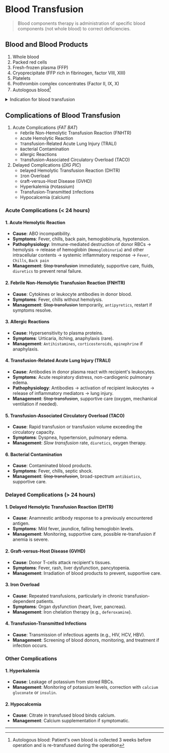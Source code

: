 # Blood Transfusion

> Blood components therapy is administration of specific blood components (not whole blood) to correct deficiencies.

## Blood and Blood Products

1. Whole blood
1. Packed red cells
1. Fresh-frozen plasma (FFP)
1. Cryoprecipitate (FFP rich in fibrinogen, factor VIII, XIII)
1. Platelets
1. Prothrombin complex concentrates (Factor II, IX, X)
1. Autologous blood[^1]

[^1]: Autologous blood: Patient's own blood is collected 3 weeks before operation and is re-transfused during the operation

<details>
<summary>Indication for blood transfusion</summary>

1. Acute blood loss: To replace circulating volume and maintain oxygen delivery
1. Peri-operative anaemia (`Hb < 6 g/dL`): To ensure adequate oxygen delivery during the perioperative phase
1. Symptomatic chronic anaemia, without haemorrhage or impending surgery

</details>

## Complications of Blood Transfusion

1. Acute Complications (_FAT BAT_)
   - `F`ebrile Non-Hemolytic Transfusion Reaction (FNHTR)
   - `A`cute Hemolytic Reaction
   - `T`ransfusion-Related Acute Lung Injury (TRALI)
   - `B`acterial Contamination
   - `A`llergic Reactions
   - `T`ransfusion-Associated Circulatory Overload (TACO)
2. Delayed Complications (_DIG PIC_)
   - `D`elayed Hemolytic Transfusion Reaction (DHTR)
   - `I`ron Overload
   - `G`raft-versus-Host Disease (GVHD)
   - Hyperkalemia (`P`otassium)
   - Transfusion-Transmitted `I`nfections
   - Hypocalcemia (`C`alcium)

### Acute Complications (< 24 hours)

#### 1. Acute Hemolytic Reaction

- **Cause**: ABO incompatibility.
- **Symptoms**: Fever, chills, back pain, hemoglobinuria, hypotension.
- **Pathophysiology**: Immune-mediated destruction of donor RBCs → hemolysis → release of hemoglobin (`Hemoglobinuria`) and other intracellular contents → systemic inflammatory response → `Fever`, `Chills`, `Back pain`
- **Management**: ~~Stop transfusion~~ immediately, supportive care, fluids, `diuretics` to prevent renal failure.

#### 2. Febrile Non-Hemolytic Transfusion Reaction (FNHTR)

- **Cause**: Cytokines or leukocyte antibodies in donor blood.
- **Symptoms**: Fever, chills without hemolysis.
- **Management**: ~~Stop transfusion~~ temporarily, `antipyretics`, restart if symptoms resolve.

#### 3. Allergic Reactions

- **Cause**: Hypersensitivity to plasma proteins.
- **Symptoms**: Urticaria, itching, anaphylaxis (rare).
- **Management**: `Antihistamines`, `corticosteroids`, `epinephrine` if anaphylaxis.

#### 4. Transfusion-Related Acute Lung Injury (TRALI)

- **Cause**: Antibodies in donor plasma react with recipient's leukocytes.
- **Symptoms**: Acute respiratory distress, non-cardiogenic pulmonary edema.
- **Pathophysiology**: Antibodies → activation of recipient leukocytes → release of inflammatory mediators → lung injury.
- **Management**: ~~Stop transfusion~~, supportive care (oxygen, mechanical ventilation if needed).

#### 5. Transfusion-Associated Circulatory Overload (TACO)

- **Cause**: Rapid transfusion or transfusion volume exceeding the circulatory capacity.
- **Symptoms**: Dyspnea, hypertension, pulmonary edema.
- **Management**: _Slow transfusion_ rate, `diuretics`, oxygen therapy.

#### 6. Bacterial Contamination

- **Cause**: Contaminated blood products.
- **Symptoms**: Fever, chills, septic shock.
- **Management**: ~~Stop transfusion~~, broad-spectrum `antibiotics`, supportive care.

### Delayed Complications (> 24 hours)

#### 1. Delayed Hemolytic Transfusion Reaction (DHTR)

- **Cause**: Anamnestic antibody response to a previously encountered antigen.
- **Symptoms**: Mild fever, jaundice, falling hemoglobin levels.
- **Management**: Monitoring, supportive care, possible re-transfusion if anemia is severe.

#### 2. Graft-versus-Host Disease (GVHD)

- **Cause**: Donor T-cells attack recipient's tissues.
- **Symptoms**: Fever, rash, liver dysfunction, pancytopenia.
- **Management**: Irradiation of blood products to prevent, supportive care.

#### 3. Iron Overload

- **Cause**: Repeated transfusions, particularly in chronic transfusion-dependent patients.
- **Symptoms**: Organ dysfunction (heart, liver, pancreas).
- **Management**: Iron chelation therapy (e.g., `deferoxamine`).

#### 4. Transfusion-Transmitted Infections

- **Cause**: Transmission of infectious agents (e.g., HIV, HCV, HBV).
- **Management**: Screening of blood donors, monitoring, and treatment if infection occurs.

### Other Complications

#### 1. Hyperkalemia

- **Cause**: Leakage of potassium from stored RBCs.
- **Management**: Monitoring of potassium levels, correction with `calcium gluconate` or `insulin`.

#### 2. Hypocalcemia

- **Cause**: Citrate in transfused blood binds calcium.
- **Management**: Calcium supplementation if symptomatic.

---
